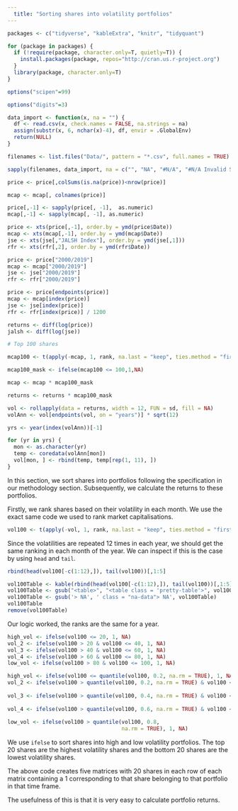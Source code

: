 ```yaml
---
  title: "Sorting shares into volatility portfolios"
---
```

  
  
```r
packages <- c("tidyverse", "kableExtra", "knitr", "tidyquant")

for (package in packages) {
  if (!require(package, character.only=T, quietly=T)) {
    install.packages(package, repos="http://cran.us.r-project.org")
  }
  library(package, character.only=T)
}

options("scipen"=99)

options("digits"=3)

data_import <- function(x, na = "") {
  df <- read.csv(x, check.names = FALSE, na.strings = na)
  assign(substr(x, 6, nchar(x)-4), df, envir = .GlobalEnv)
  return(NULL)
}

filenames <- list.files("Data/", pattern = "*.csv", full.names = TRUE)

sapply(filenames, data_import, na = c("", "NA", "#N/A", "#N/A Invalid Security"))

price <- price[,colSums(is.na(price))<nrow(price)]

mcap <- mcap[, colnames(price)]

price[,-1] <- sapply(price[, -1],  as.numeric)
mcap[,-1] <- sapply(mcap[, -1], as.numeric)

price <- xts(price[,-1], order.by = ymd(price$Date))
mcap <- xts(mcap[,-1], order.by = ymd(mcap$Date))
jse <- xts(jse[,"JALSH Index"], order.by = ymd(jse[,1]))
rfr <- xts(rfr[,2], order.by = ymd(rfr$Date))

price <- price["2000/2019"]
mcap <- mcap["2000/2019"]
jse <- jse["2000/2019"]
rfr <- rfr["2000/2019"]

price <- price[endpoints(price)]
mcap <- mcap[index(price)]
jse <- jse[index(price)]
rfr <- rfr[index(price)] / 1200

returns <- diff(log(price))
jalsh <- diff(log(jse))

# Top 100 shares 

mcap100 <- t(apply(-mcap, 1, rank, na.last = "keep", ties.method = "first"))

mcap100_mask <- ifelse(mcap100 <= 100,1,NA)

mcap <- mcap * mcap100_mask

returns <- returns * mcap100_mask

vol <- rollapply(data = returns, width = 12, FUN = sd, fill = NA)
volAnn <- vol[endpoints(vol, on = "years")] * sqrt(12)

yrs <- year(index(volAnn))[-1]

for (yr in yrs) {
  mon <- as.character(yr)
  temp <- coredata(volAnn[mon])
  vol[mon, ] <- rbind(temp, temp[rep(1, 11), ])
}
```

In this section, we sort shares into portfolios following the specification in our methodology section. Subsequently, we calculate the returns to these portfolios.

Firstly, we rank shares based on their volatility in each month. We use the exact same code we used to rank market capitalisations.

```r
vol100 <- t(apply(-vol, 1, rank, na.last = "keep", ties.method = "first"))
```

Since the volatilities are repeated 12 times in each year, we should get the same ranking in each month of the year. We can inspect if this is the case by using `head` and `tail`.

```r
rbind(head(vol100[-c(1:12),]), tail(vol100))[,1:5]
```



```r
vol100Table <- kable(rbind(head(vol100[-c(1:12),]), tail(vol100))[,1:5], row.names = FALSE)
vol100Table <- gsub("<table>", "<table class = 'pretty-table'>", vol100Table)
vol100Table <- gsub('> NA', ' class = "na-data"> NA', vol100Table)
vol100Table
remove(vol100Table)
```

Our logic worked, the ranks are the same for a year. 

```r
high_vol <- ifelse(vol100 <= 20, 1, NA)
vol_2 <- ifelse(vol100 > 20 & vol100 <= 40, 1, NA)
vol_3 <- ifelse(vol100 > 40 & vol100 <= 60, 1, NA)
vol_4 <- ifelse(vol100 > 60 & vol100 <= 80, 1, NA)
low_vol <- ifelse(vol100 > 80 & vol100 <= 100, 1, NA)
```



```r
high_vol <- ifelse(vol100 <= quantile(vol100, 0.2, na.rm = TRUE), 1, NA)
vol_2 <- ifelse(vol100 > quantile(vol100, 0.2, na.rm = TRUE) & vol100 <= quantile(vol100, 0.4, 
                                                                                  na.rm = TRUE), 1, NA)
vol_3 <- ifelse(vol100 > quantile(vol100, 0.4, na.rm = TRUE) & vol100 <= quantile(vol100, 0.6, 
                                                                                  na.rm = TRUE), 1, NA)
vol_4 <- ifelse(vol100 > quantile(vol100, 0.6, na.rm = TRUE) & vol100 <= quantile(vol100, 0.8, 
                                                                                  na.rm = TRUE), 1, NA)
low_vol <- ifelse(vol100 > quantile(vol100, 0.8, 
                                    na.rm = TRUE), 1, NA)
```

We use `ifelse` to sort shares into high and low volatility portfolios. The top 20 shares are the highest volatility shares and the bottom 20 shares are the lowest volatility shares.

The above code creates five matrices with 20 shares in each row of each matrix containing a 1 corresponding to that share belonging to that portfolio in that time frame. 

The usefulness of this is that it is very easy to calculate portfolio returns.



```r

```

